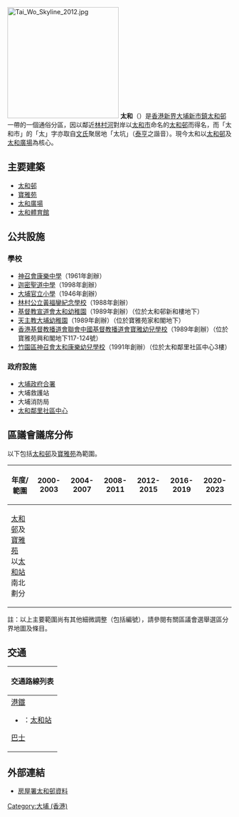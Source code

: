 {{Otheruses|太和|subject=香港大埔的一個以太和邨為主的住宅區|other=同名或類似名的其它條目}}
[[File:Tai_Wo_Skyline_2012.jpg|250px]]
'''太和'''（{{lang-en|Tai Wo}}）是[[香港|香港]][[新界|新界]][[大埔新市鎮|大埔新市鎮]][[太和邨|太和邨]]一帶的一個通俗分區，因以鄰近[[林村河|林村河]]對岸以[[太和市|太和市]]命名的[[太和邨|太和邨]]而得名，而「太和市」的「太」字亦取自[[香港新界文氏|文氏]]聚居地「太坑」（[[泰亨鄉|泰亨]]之諧音）。現今太和以[[太和邨|太和邨]]及[[太和廣場|太和廣場]]為核心。

==主要建築==
*[[太和邨|太和邨]]
*[[寶雅苑|寶雅苑]]
*[[太和廣場|太和廣場]]
*[[太和體育館|太和體育館]]

==公共設施==
===學校===
*[[神召會康樂中學|神召會康樂中學]]（1961年創辦）
*[[迦密聖道中學|迦密聖道中學]]（1998年創辦）
*[[大埔官立小學|大埔官立小學]]（1946年創辦）
*[[林村公立黃福鑾紀念學校|林村公立黃福鑾紀念學校]]（1988年創辦）
*[http://www.cmtwkg.edu.hk 基督教宣道會太和幼稚園]{{Wayback|url=http://www.cmtwkg.edu.hk/ |date=20191020004725 }}（1989年創辦）（位於太和邨新和樓地下）
*[http://www.taipokg.edu.hk 天主教大埔幼稚園]{{Wayback|url=http://www.taipokg.edu.hk/ |date=20200805140430 }}（1989年創辦）（位於寶雅苑家和閣地下）
*[http://www.pnns.edu.hk 香港基督教播道會聯會中國基督教播道會寶雅幼兒學校]{{Wayback|url=http://www.pnns.edu.hk/ |date=20191021213559 }}（1989年創辦）（位於寶雅苑興和閣地下117-124號）
*[https://web.archive.org/web/20160324231219/http://taiwons.pchk.org.hk/content.php 竹園區神召會太和康樂幼兒學校]（1991年創辦）（位於太和鄰里社區中心3樓）

===政府設施===
*[[大埔政府合署|大埔政府合署]]
*大埔救護站
*大埔消防局
*[[社區中心|太和鄰里社區中心]]

==區議會議席分佈==
以下包括[[太和邨|太和邨]]及[[寶雅苑|寶雅苑]]為範圍。
{| class=wikitable
!年度/範圍!!2000-2003!!2004-2007!!2008-2011!!2012-2015!!2016-2019!!2020-2023
|-
|[[太和邨|太和邨]]及[[寶雅苑|寶雅苑]]<br>以[[太和站_(香港)|太和站]]南北劃分||colspan=6|{{centre|[[寶雅_(選區)|寶雅]]選區及[[太和_(選區)|太和]]選區}}
|}
註：以上主要範圍尚有其他細微調整（包括編號），請參閱有關區議會選舉選區分界地圖及條目。

==交通==
{| class="mw-collapsible mw-collapsed wikitable" style="background:white; margin: 0 auto; width: auto;"  
! 交通路線列表
|-
|
;[[港鐵|港鐵]]
*{{港鐵路線標誌|EAL}}：[[太和站_(香港)|太和站]]
;[[香港巴士|巴士]]
{{九龍新界巴士簡單列表|63R|64P|64K|65K|71K|72|73|73A|73B|74A|74C|74D|264R|271P|271R|271S|272E|273C|273P|N73}}
{{過海隧道巴士簡單列表|307P|907B|907C}}{{大嶼山巴士簡單列表|E41|N42A}}
{{新界專線小巴簡單列表|21A|21K|25A|25B|25K}}
|}

== 外部連結 ==
*[http://www.housingauthority.gov.hk/b5/interactivemap/estate/0,,3-347-2_4887,00.html 房屋署太和邨資料]{{Wayback|url=http://www.housingauthority.gov.hk/b5/interactivemap/estate/0,,3-347-2_4887,00.html |date=20071227090211 }}

{{大埔區}}

[[Category:大埔_(香港)|Category:大埔 (香港)]]
